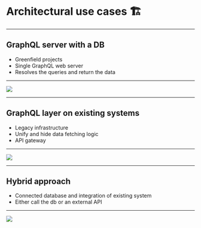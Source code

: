 
# Architectural use cases 🏗

---

## GraphQL server with a DB

- Greenfield projects
- Single GraphQL web server
- Resolves the queries and return the data

---


<Image src="/assets/use-case-1.png" size="1200px" />

---

## GraphQL layer on existing systems

- Legacy infrastructure
- Unify and hide data fetching logic
- API gateway

---


<Image src="/assets/use-case-2.png" size="1000px" />

---

## Hybrid approach

- Connected database and integration of existing system
- Either call the db or an external API

---


<Image src="/assets/use-case-3.png" size="800px" />
